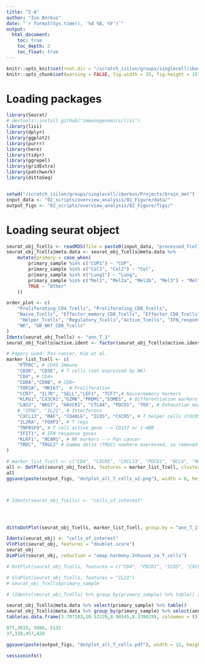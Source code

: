 ```yaml
---
title: "2-A"
author: "Ivo Borkus"
date: "`r format(Sys.time(), '%d %B, %Y')`"
output:  
  html_document:
    toc: true
    toc_depth: 2
    toc_float: true
---
```

```r
knitr::opts_knit$set(root.dir = "/scratch_isilon/groups/singlecell/iborkus/Projects/brain_met") # nolint
knitr::opts_chunk$set(warning = FALSE, fig.width = 15, fig.height = 15)
```

# Loading packages

```R
library(Seurat)
# devtools::install_github("immunogenomics/lisi")
library(lisi)
library(dplyr)
library(ggplot2)
library(purrr)
library(here)
library(tidyr)
library(ggrepel)
library(gridExtra)
library(patchwork)
library(dittoSeq)


setwd("/scratch_isilon/groups/singlecell/iborkus/Projects/brain_met")
input_data <- "02_scripts/overview_analysis/01_Figure/data/"
output_figs <- "02_scripts/overview_analysis/02_Figure/figs/"
```

# Loading seurat object
```R
seurat_obj_Tcells <- readRDS(file = paste0(input_data, "processed_Tcells_annotated_Fig_2B.rds"))
seurat_obj_Tcells@meta.data <- seurat_obj_Tcells@meta.data %>%
    mutate(primary = case_when(
        primary_sample %in% c("CUP1") ~ "CUP",
        primary_sample %in% c("Col1", "Col2") ~ "Col",
        primary_sample %in% c("Lung1") ~ "Lung",
        primary_sample %in% c("Mel1", "Mel2a", "Mel2b", "Mel3") ~ "Mel",
        TRUE ~ "Other"
    ))

order_plot <- c(
    "Proliferating_CD4_Tcells", "Proliferating_CD8_Tcells",
    "Naive_Tcells", "Effector_memory_CD8_Tcells", "Effector_CD8_Tcells", "Exhausted_CD8_Tcells", "Texterm_CD8",
     "Helper_Tcells", "Regulatory_Tcells","Active_Tcells", "IFN_response_Tcells",
    "NK", "GD_NKT_CD8_Tcells"
)
Idents(seurat_obj_Tcells) <- "ann_T_1"
seurat_obj_Tcells@active.ident <- factor(seurat_obj_Tcells@active.ident, levels = order_plot)
```


```R
# Papers used: Pan-cancer, Kim et al.
marker_list_Tcell <- c(
    "PTPRC", # CD45 Immune
    "CD3D", "CD3E", # T cells (not expressed by NK)
    "CD4", # CD4+
    "CD8A","CD8B", # CD8+
    "TOP2A", "MKI67",  # Proliferation
    "CCR7", "IL7R", "SELL","LEF1", "TCF7",# Naive/memory markers
    "KLRG1","CX3CR1","GZMK","PRDM1","EOMES", # Differentiation markers
    "LAG3", "NKG7", "HAVCR2", "CTLA4", "PDCD1", "TOX", # Exhaustian markers
    # "IFNG", "IL21", # Interferons
    "CXCL13", "MAF", "CD40LG", "ICOS", "CXCR5", # T helper cells (CXCR5 and BCL6 nowhere expressed, so removed for clarity)
    "IL2RA", "FOXP3", # T regs
    "TNFRSF9", # T cell active gene --> CD137 or 1-4BB
    "IFIT1", # IFN response genes
    "KLRF1", "NCAM1", # NK markers --> Pan cancer
    "TRDC", "TRGC2" # Gamma delta (TRGC1 nowhere expressed, so removed for clarity)
)

# marker_list_Tcell <- c("CD4", "CXCR5", "CXCL13", "PDCD1", "BCL6", "MAF")
all <- DotPlot(seurat_obj_Tcells, features = marker_list_Tcell, cluster.idents = FALSE) + theme(axis.text = element_text(size = 15)) + coord_flip() + RotatedAxis()
all
ggsave(paste(output_figs, "dotplot_all_T_cells_v2.png"), width = 8, height = 9)#, units = "in", dpi = 1000)




```



```R

# Idents(seurat_obj_Tcells) <- "cells_of_interest"




dittoDotPlot(seurat_obj_Tcells, marker_list_Tcell, group.by = "ann_T_1") + coord_flip()

Idents(seurat_obj) <- "cells_of_interest"
VlnPlot(seurat_obj, features = "doublet.score")
seurat_obj
DimPlot(seurat_obj, reduction = "umap.harmony.Inhouse_im_T_cells")

# DotPlot(seurat_obj_Tcells, features = c("CD4", "PDCD1", "ICOS", "CXCL13", "CXCR5", "CTLA4", "TIGIT", "HAVCR2", "LAG3", "HNF1A", "CCR2"), cluster.idents = FALSE) + RotatedAxis()

# VlnPlot(seurat_obj_Tcells, features = "IL21")
# seurat_obj_Tcells$primary_sample

# (Idents(seurat_obj_Tcells) %>% group_by(primary_sample) %>% table() / (Idents(seurat_obj_Tcells) %>% group_by(primary_sample) %>% table() %>% sum())) * 100
```



```R

seurat_obj_Tcells@meta.data %>% select(primary_sample) %>% table()
seurat_obj_Tcells@meta.data %>% group_by(primary_sample) %>% select(ann_T_1) %>% table()
table(as.data.frame(3.787103,10.53329,8.98545,8.339829), colnames = ())

977,3019, 5086, 5132
37,318,457,428
```


```R
ggsave(paste(output_figs, "dotplot_all_T_cells.pdf"), width = 12, height = 7, units = "in", dpi = 1000)
```


```R
sessioninfo()
```